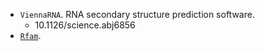 - `ViennaRNA`. RNA secondary structure prediction software.
  - 10.1126/science.abj6856
- [`Rfam`](https://rfam.xfam.org/).